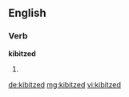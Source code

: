 ==English==

===Verb===
'''kibitzed'''

# {{past of|kibitz}}

[[de:kibitzed]]
[[mg:kibitzed]]
[[vi:kibitzed]]